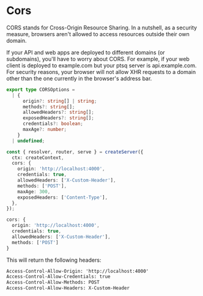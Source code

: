 # Cors

CORS stands for Cross-Origin Resource Sharing. In a nutshell, as a security measure, browsers aren't allowed to access resources outside their own domain.

If your API and web apps are deployed to different domains (or subdomains), you'll have to worry about CORS. For example, if your web client is deployed to example.com but your ptsq server is api.example.com. For security reasons, your browser will not allow XHR requests to a domain other than the one currently in the browser's address bar.

```ts
export type CORSOptions =
  | {
      origin?: string[] | string;
      methods?: string[];
      allowedHeaders?: string[];
      exposedHeaders?: string[];
      credentials?: boolean;
      maxAge?: number;
    }
  | undefined;
```

```ts title="server.ts"
const { resolver, router, serve } = createServer({
  ctx: createContext,
  cors: {
    origin: 'http://localhost:4000',
    credentials: true,
    allowedHeaders: ['X-Custom-Header'],
    methods: ['POST'],
    maxAge: 300,
    exposedHeaders: ['Content-Type'],
  },
});
```

```ts
cors: {
  origin: 'http://localhost:4000',
  credentials: true,
  allowedHeaders: ['X-Custom-Header'],
  methods: ['POST']
}
```

This will return the following headers:

```txt
Access-Control-Allow-Origin: 'http://localhost:4000'
Access-Control-Allow-Credentials: true
Access-Control-Allow-Methods: POST
Access-Control-Allow-Headers: X-Custom-Header
```
